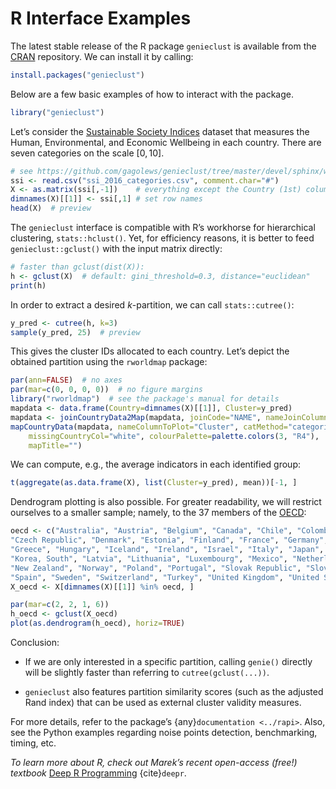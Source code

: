 # R Interface Examples

The latest stable release of the R package `genieclust` is available from the
[CRAN](https://cran.r-project.org/web/packages/genieclust/) repository.
We can install it by calling:

```r
install.packages("genieclust")
```


Below are a few basic examples of how to interact with the package.

```r
library("genieclust")
```



Let's consider the [Sustainable Society Indices](http://www.ssfindex.com/)
dataset that measures the Human, Environmental, and Economic Wellbeing
in each country. There are seven categories on the scale $[0, 10]$.

```r
# see https://github.com/gagolews/genieclust/tree/master/devel/sphinx/weave
ssi <- read.csv("ssi_2016_categories.csv", comment.char="#")
X <- as.matrix(ssi[,-1])    # everything except the Country (1st) column
dimnames(X)[[1]] <- ssi[,1] # set row names
head(X)  # preview
```


The `genieclust` interface is compatible with R's workhorse
for hierarchical clustering, `stats::hclust()`.
Yet, for efficiency reasons, it is better to feed `genieclust::gclust()`
with the input matrix directly:


```r
# faster than gclust(dist(X)):
h <- gclust(X)  # default: gini_threshold=0.3, distance="euclidean"
print(h)
```

In order to extract a desired *k*-partition, we can call `stats::cutree()`:

```r
y_pred <- cutree(h, k=3)
sample(y_pred, 25)  # preview
```

This gives the cluster IDs allocated to each country.
Let's depict the obtained partition using the `rworldmap` package:

```r
par(ann=FALSE)  # no axes
par(mar=c(0, 0, 0, 0))  # no figure margins
library("rworldmap")  # see the package's manual for details
mapdata <- data.frame(Country=dimnames(X)[[1]], Cluster=y_pred)
mapdata <- joinCountryData2Map(mapdata, joinCode="NAME", nameJoinColumn="Country")
mapCountryData(mapdata, nameColumnToPlot="Cluster", catMethod="categorical",
    missingCountryCol="white", colourPalette=palette.colors(3, "R4"),
    mapTitle="")
```


We can compute, e.g., the average indicators in each identified group:

```r
t(aggregate(as.data.frame(X), list(Cluster=y_pred), mean))[-1, ]
```


Dendrogram plotting is also possible.
For greater readability, we will restrict ourselves to a smaller sample;
namely, to the 37 members of the [OECD](https://en.wikipedia.org/wiki/OECD):

```r
oecd <- c("Australia", "Austria", "Belgium", "Canada", "Chile", "Colombia",
"Czech Republic", "Denmark", "Estonia", "Finland", "France", "Germany",
"Greece", "Hungary", "Iceland", "Ireland", "Israel", "Italy", "Japan",
"Korea, South", "Latvia", "Lithuania", "Luxembourg", "Mexico", "Netherlands",
"New Zealand", "Norway", "Poland", "Portugal", "Slovak Republic", "Slovenia",
"Spain", "Sweden", "Switzerland", "Turkey", "United Kingdom", "United States")
X_oecd <- X[dimnames(X)[[1]] %in% oecd, ]
```


```r
par(mar=c(2, 2, 1, 6))
h_oecd <- gclust(X_oecd)
plot(as.dendrogram(h_oecd), horiz=TRUE)
```



Conclusion:

* If we are only interested in a specific partition,
calling `genie()` directly will be slightly faster than referring to
`cutree(gclust(...))`.

* `genieclust` also features partition similarity scores
(such as the adjusted Rand index) that can be used as
external cluster validity measures.

For more details, refer to the package's {any}`documentation <../rapi>`.
Also, see the Python examples regarding noise points detection,
benchmarking, timing, etc.

*To learn more about R, check out Marek's recent open-access (free!) textbook*
[Deep R Programming](https://deepr.gagolewski.com/)
{cite}`deepr`.
